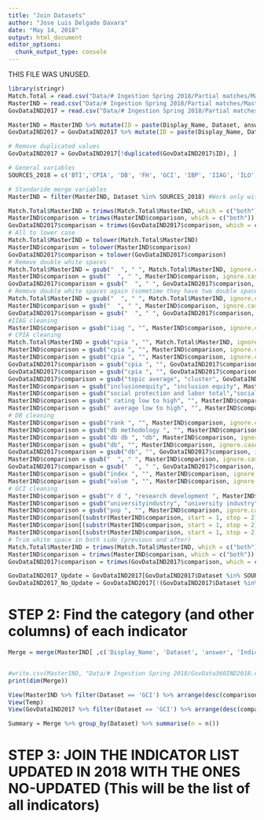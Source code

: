 ```yaml
---
title: "Join Datasets"
author: "Jose Luis Delgado Davara"
date: "May 14, 2018"
output: html_document
editor_options: 
  chunk_output_type: console
---
```


THIS FILE WAS UNUSED.

```r
library(stringr)
Match.Total = read.csv("Data/# Ingestion Spring 2018/Partial matches/Match.Total.csv")
MasterIND = read.csv("Data/# Ingestion Spring 2018/Partial matches/MasterIND.csv")
GovDataIND2017 = read.csv("Data/# Ingestion Spring 2018/Partial matches/GovDataIND2017.csv")

MasterIND = MasterIND %>% mutate(ID = paste(Display_Name, Dataset, answer, sep = "-"))
GovDataIND2017 = GovDataIND2017 %>% mutate(ID = paste(Display_Name, Dataset, answer, sep = "-"))

# Remove duplicated values
GovDataIND2017 = GovDataIND2017[!duplicated(GovDataIND2017$ID), ]

# General variables
SOURCES_2018 = c('BTI','CPIA', 'DB', 'FH', 'GCI', 'IBP', 'IIAG', 'ILO', 'IPD', 'IPU', 'PEFA', 'SC', 'SGI', 'TI', 'WBL', 'WGI', 'WJP')

# Standaride merge variables
MasterIND = filter(MasterIND, Dataset %in% SOURCES_2018) #Work only with the new ones

Match.Total$MasterIND = trimws(Match.Total$MasterIND, which = c("both"))
MasterIND$comparison = trimws(MasterIND$comparison, which = c("both"))
GovDataIND2017$comparison = trimws(GovDataIND2017$comparison, which = c("both"))
# All to lower case
Match.Total$MasterIND = tolower(Match.Total$MasterIND)
MasterIND$comparison = tolower(MasterIND$comparison) 
GovDataIND2017$comparison = tolower(GovDataIND2017$comparison)
# Remove double white spaces
Match.Total$MasterIND = gsub("  ", " ", Match.Total$MasterIND, ignore.case = T)
MasterIND$comparison = gsub("  ", " ", MasterIND$comparison, ignore.case = T)
GovDataIND2017$comparison = gsub("  ", " ", GovDataIND2017$comparison, ignore.case = T)
# Remove double white spaces again (sometime they have two double space)
Match.Total$MasterIND = gsub("  ", " ", Match.Total$MasterIND, ignore.case = T)
MasterIND$comparison = gsub("  ", " ", MasterIND$comparison, ignore.case = T)
GovDataIND2017$comparison = gsub("  ", " ", GovDataIND2017$comparison, ignore.case = T)
#IIAG cleaning
MasterIND$comparison = gsub("iiag ", "", MasterIND$comparison, ignore.case = T)
# CPIA cleaning
Match.Total$MasterIND = gsub("cpia ", "", Match.Total$MasterIND, ignore.case = T)
MasterIND$comparison = gsub("cpia ", "", MasterIND$comparison, ignore.case = T)
MasterIND$comparison = gsub("cpia ", "", MasterIND$comparison, ignore.case = T)
GovDataIND2017$comparison = gsub("cpia ", "", GovDataIND2017$comparison, ignore.case = T)
GovDataIND2017$comparison = gsub("cpia ", "", GovDataIND2017$comparison, ignore.case = T)
GovDataIND2017$comparison = gsub("topic average", "cluster", GovDataIND2017$comparison, ignore.case = T)
MasterIND$comparison = gsub("inclusionequity", "inclusion equity", MasterIND$comparison, ignore.case = T)
MasterIND$comparison = gsub("social protection and labor total","social protection total", MasterIND$comparison, ignore.case = T)
MasterIND$comparison = gsub(" rating low to high", "", MasterIND$comparison, ignore.case = T)
MasterIND$comparison = gsub(" average low to high", "", MasterIND$comparison, ignore.case = T)
# DB cleaning
MasterIND$comparison = gsub("rank ", "", MasterIND$comparison, ignore.case = T)
MasterIND$comparison = gsub("db methodology ", "", MasterIND$comparison, ignore.case = T)
MasterIND$comparison = gsub("db db ", "db", MasterIND$comparison, ignore.case = T)
MasterIND$comparison = gsub("db", "", MasterIND$comparison, ignore.case = T)
GovDataIND2017$comparison = gsub("db", "", GovDataIND2017$comparison, ignore.case = T)
MasterIND$comparison = gsub("  ", " ", MasterIND$comparison, ignore.case = T)
GovDataIND2017$comparison = gsub("  ", " ", GovDataIND2017$comparison, ignore.case = T)
MasterIND$comparison = gsub("index ", "", MasterIND$comparison, ignore.case = T)
MasterIND$comparison = gsub("value ", "", MasterIND$comparison, ignore.case = T)
# GCI cleaning
MasterIND$comparison = gsub("r d ", "research development ", MasterIND$comparison, ignore.case = T)
MasterIND$comparison = gsub("universityindustry", "university industry", MasterIND$comparison, ignore.case = T)
MasterIND$comparison = gsub("pop ", "", MasterIND$comparison, ignore.case = T)
MasterIND$comparison[(substr(MasterIND$comparison, start = 1, stop = 2) == "a ")] = gsub("a ", "", MasterIND$comparison, ignore.case = T)
MasterIND$comparison[(substr(MasterIND$comparison, start = 1, stop = 2) == "b ")] = gsub("b ", "", MasterIND$comparison, ignore.case = T)
MasterIND$comparison[(substr(MasterIND$comparison, start = 1, stop = 2) == "c ")] = gsub("c ", "", MasterIND$comparison, ignore.case = T)
# Trim white space in both side (previous and after)
Match.Total$MasterIND = trimws(Match.Total$MasterIND, which = c("both"))
MasterIND$comparison = trimws(MasterIND$comparison, which = c("both"))
GovDataIND2017$comparison = trimws(GovDataIND2017$comparison, which = c("both"))
```

```r
GovDataIND2017_Update = GovDataIND2017[GovDataIND2017$Dataset %in% SOURCES_2018, ]
GovDataIND2017_No_Update = GovDataIND2017[!(GovDataIND2017$Dataset %in% SOURCES_2018), ]
```


# STEP 2: Find the category (and other columns) of each indicator

```r


Merge = merge(MasterIND[ ,c('Display_Name', 'Dataset', 'answer', 'Indicator', 'Q.id', 'ID', 'comparison')], GovDataIND2017_Update[ ,c('comparison', 'overlap', 'Indicator_Id', 'Indicator_Code', 'Indicator_Name', 'Value_Type_Slug', 'Value_Type_Descriptor', 'Units', 'Description', "Rank_1", "Category_11", "Category_12", "Category_13", "Category_14", "Category_15", "Rank_2", "Category_21", "Category_22", "Category_23", "Category_24", "Category_25", "Rank_3", "Category_31", "Category_32", "Category_33", "Category_34")], by = 'comparison') #Inner join.


#write.csv(MasterIND, "Data/# Ingestion Spring 2018/GovData360IND2018.csv", sep = ",")
print(dim(Merge))
```

```r
View(MasterIND %>% filter(Dataset == 'GCI') %>% arrange(desc(comparison)))
View(Temp)
View(GovDataIND2017 %>% filter(Dataset == 'GCI') %>% arrange(desc(comparison)))

Summary = Merge %>% group_by(Dataset) %>% summarise(n = n())

```

# STEP 3: JOIN THE INDICATOR LIST UPDATED IN 2018 WITH THE ONES NO-UPDATED (This will be the list of all indicators)

```r

```




